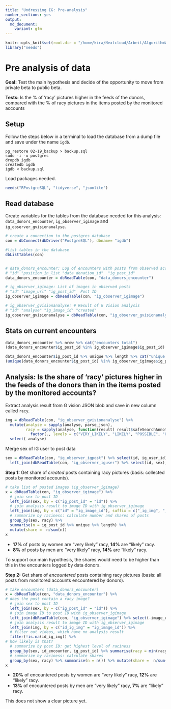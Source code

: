 ```yaml
---
title: "Undressing IG: Pre-analysis"
number_sections: yes
output:
  md_document:
    variant: gfm
---
```


```r
knitr::opts_knit$set(root.dir = "/home/kira/Nextcloud/Arbeit/AlgorithmWatch/undressing-ig/pre-analysis")
library("needs")
```

# Pre analysis of data

**Goal:** Test the main hypothesis and decide of the opportunity to move from private beta to public beta.

**Tests:** Is the % of 'racy' pictures higher in the feeds of the donors, compared with the % of racy pictures in the items posted by the monitored accounts

## Setup

Follow the steps below in a terminal to load the database from a dump file and save under the name `igdb`.

```
pg_restore 02-19_backup > backup.sql
sudo -i -u postgres
dropdb igdb
createdb igdb
igdb < backup.sql
```

Load packages needed.

```r
needs("RPostgreSQL", "tidyverse", "jsonlite")
```

## Read database

Create variables for the tables from the database needed for this analysis: `data_donors_encounter`, `ig_observer_igimage` and `ig_observer_gvisionanalyse`.

```r
# create a connection to the postgres database
con = dbConnect(dbDriver("PostgreSQL"), dbname= "igdb")

#list tables in the database
dbListTables(con)


# data_donors_encounter: Log of encounters with posts from observed accounts
# "id" "position_in_list "data_donation_id"  "ig_post_id"
data_donors_encounter = dbReadTable(con, "data_donors_encounter")

# ig_observer_igimage: List of images in observed posts
# "id" "image_url" "ig_post_id"  Post ID
ig_observer_igimage = dbReadTable(con, "ig_observer_igimage")

# ig_observer_gvisionanalyse: # Result of G Vision analysis
# "id" "analyse" "ig_image_id" "created"  
ig_observer_gvisionanalyse = dbReadTable(con, "ig_observer_gvisionanalyse")
```

## Stats on current encounters

```r
data_donors_encounter %>% nrow %>% cat("encounters total")
(data_donors_encounter$ig_post_id %in% ig_observer_igimage$ig_post_id) %>% ifelse("contains image", "no image") %>% table

data_donors_encounter$ig_post_id %>% unique %>% length %>% cat("unique posts encountered")
(unique(data_donors_encounter$ig_post_id) %in% ig_observer_igimage$ig_post_id) %>% ifelse("contains image", "no image") %>% table

```


## Analysis: Is the share of 'racy' pictures higher in the feeds of the donors than in the items posted by the monitored accounts?

Extract analysis result from G vision JSON blob and save in new column called `racy`.

```r
img = dbReadTable(con, "ig_observer_gvisionanalyse") %>%
  mutate(analyse = sapply(analyse, parse_json),
         racy = sapply(analyse, function(result) result$safeSearchAnnotation$racy) %>% 
           factor(., levels = c("VERY_LIKELY", "LIKELY", "POSSIBLE", "UNLIKELY", "VERY_UNLIKELY"), ordered = TRUE) %>% unname) %>% 
  select(-analyse)
```

Merge sex of IG user to post data

```r
sex = dbReadTable(con, "ig_observer_igpost") %>% select(id, ig_user_id) %>%
  left_join(dbReadTable(con, "ig_observer_iguser") %>% select(id, sex), by = c("ig_user_id" = "id"))
```


**Step 1:** Get share of *created* posts containing racy pictures (basis: collected posts by monitored accounts).

```r

# take list of posted images (ig_observer_igimage)
x = dbReadTable(con, "ig_observer_igimage") %>%
  # join sex to post ID
  left_join(sex, by = c("ig_post_id" = "id")) %>% 
  # join analysis result to image ID with ig_observer_igimage
  left_join(img, by = c("id" = "ig_image_id"), suffix = c("_ig_img", "_analysis")) %>%
  # summarize by raciness: calculate number and shares of posts
  group_by(sex, racy) %>%
  summarise(n = ig_post_id %>% unique %>% length) %>%
  mutate(share =  n/sum(n))
x
```
- **17%** of posts by women are "very likely" racy, **14%** are "likely" racy.
- **8%** of posts by men are "very likely" racy, **14%** are "likely" racy.

To support our main hypothesis, the shares would need to be higher than this in the encounters logged by data donors.

**Step 2:** Get share of *encountered* posts containing racy pictures (basis: all posts from monitored accounts encountered by donors).

```r
# take encounters (data_donors_encounter)
x = dbReadTable(con, "data_donors_encounter") %>% 
# does the post contain a racy image?
  # join sex to post ID
  left_join(sex, by = c("ig_post_id" = "id")) %>% 
  # join image ID to post ID with ig_observer_igimage
  left_join(dbReadTable(con, "ig_observer_igimage") %>% select(-image_url), by = c("ig_post_id"), suffix = c("_encounter", "_ig_img")) %>% 
  # join analysis result to image ID with ig_observer_igimage
  left_join(img, by = c("id_ig_img" = "ig_image_id")) %>% 
  # filter out videos, which have no analysis result
  filter(!is.na(id_ig_img)) %>% 
# how likely is that?
  # summarize by post ID: get highest level of raciness
  group_by(sex, id_encounter, ig_post_id) %>% summarise(racy = min(racy, na.rm = T)) %>% 
  # summarize by raciness: calculate shares
  group_by(sex, racy) %>% summarise(n = n()) %>% mutate(share =  n/sum(n))
x
```

- **20%** of encountered posts by women are "very likely" racy, **12%** are "likely" racy.
- **13%** of encountered posts by men are "very likely" racy, **7%** are "likely" racy.

This does not show a clear picture yet.